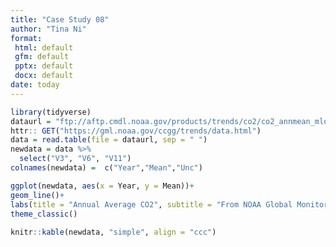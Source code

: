```yaml
---
title: "Case Study 08"
author: "Tina Ni"
format:
 html: default
 gfm: default
 pptx: default
 docx: default
date: today
---
```


```r


library(tidyverse)
dataurl = "ftp://aftp.cmdl.noaa.gov/products/trends/co2/co2_annmean_mlo.txt"
httr:: GET("https://gml.noaa.gov/ccgg/trends/data.html")
data = read.table(file = dataurl, sep = " ")
newdata = data %>%
  select("V3", "V6", "V11")
colnames(newdata) =  c("Year","Mean","Unc")

```

```r
ggplot(newdata, aes(x = Year, y = Mean))+
geom_line()+
labs(title = "Annual Average CO2", subtitle = "From NOAA Global Monitoring Laboratory")+
theme_classic()
      
knitr::kable(newdata, "simple", align = "ccc")

              
```


